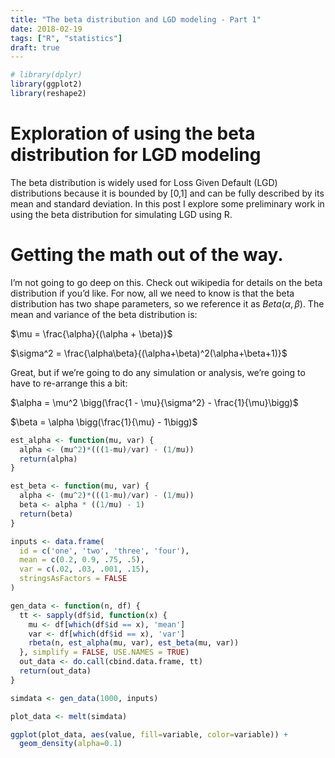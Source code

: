 ```yaml
---
title: "The beta distribution and LGD modeling - Part 1"
date: 2018-02-19
tags: ["R", "statistics"]
draft: true
---
```


```r
# library(dplyr)
library(ggplot2)
library(reshape2)
```

# Exploration of using the beta distribution for LGD modeling

The beta distribution is widely used for Loss Given Default (LGD) distributions because it is bounded by [0,1] and can be fully described by its mean and standard deviation. In this post I explore some preliminary work in using the beta distribution for simulating LGD using R.

# Getting the math out of the way.

I'm not going to go deep on this. Check out wikipedia for details on the beta distribution if you'd like. For now, all we need to know is that the beta distribution has two shape parameters, so we reference it as $Beta(\alpha, \beta)$. The mean and variance of the beta distribution is:

$\mu = \frac{\alpha}{(\alpha + \beta)}$

$\sigma^2 = \frac{\alpha\beta}{(\alpha+\beta)^2(\alpha+\beta+1)}$

Great, but if we're going to do any simulation or analysis, we're going to have to re-arrange this a bit:

$\alpha = \mu^2 \bigg(\frac{1 - \mu}{\sigma^2} - \frac{1}{\mu}\bigg)$

$\beta = \alpha \bigg(\frac{1}{\mu} - 1\bigg)$

```r
est_alpha <- function(mu, var) {
  alpha <- (mu^2)*(((1-mu)/var) - (1/mu))
  return(alpha)
}

est_beta <- function(mu, var) {
  alpha <- (mu^2)*(((1-mu)/var) - (1/mu))
  beta <- alpha * ((1/mu) - 1)
  return(beta)
}
```

```r
inputs <- data.frame(
  id = c('one', 'two', 'three', 'four'),
  mean = c(0.2, 0.9, .75, .5),
  var = c(.02, .03, .001, .15),
  stringsAsFactors = FALSE
)

gen_data <- function(n, df) {
  tt <- sapply(df$id, function(x) {
    mu <- df[which(df$id == x), 'mean']
    var <- df[which(df$id == x), 'var']
    rbeta(n, est_alpha(mu, var), est_beta(mu, var))
  }, simplify = FALSE, USE.NAMES = TRUE)
  out_data <- do.call(cbind.data.frame, tt)
  return(out_data)
}

simdata <- gen_data(1000, inputs)
```

```r
plot_data <- melt(simdata)

ggplot(plot_data, aes(value, fill=variable, color=variable)) + 
  geom_density(alpha=0.1)

```


